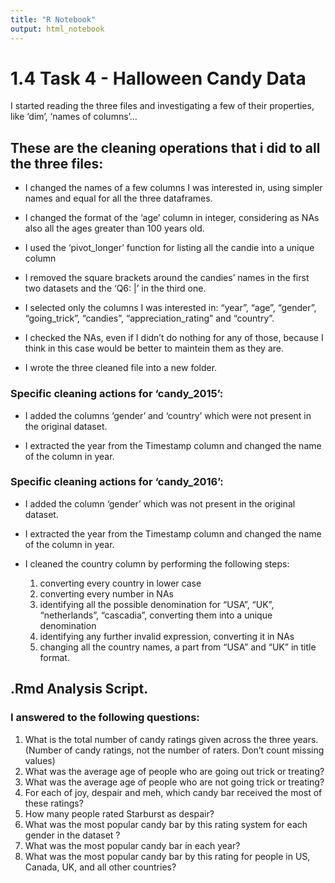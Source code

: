 ```yaml
---
title: "R Notebook"
output: html_notebook
---
```


# 1.4 Task 4 - Halloween Candy Data

I started reading the three files and investigating a few of their properties, like 'dim', 'names of columns'...

## These are the cleaning operations that i did to all the three files:

- I changed the names of a few columns I was interested in, using simpler names and equal for all the three dataframes.

- I changed the format of the 'age' column in integer, considering as NAs also all the ages greater than 100 years old.

- I used the 'pivot_longer' function for listing all the candie into a unique column

- I removed the square brackets around the candies' names in the first two datasets and the 'Q6: |' in the third one.

- I selected only the columns I was interested in: "year", "age", "gender", "going_trick", "candies", "appreciation_rating" and "country".

- I checked the NAs, even if I didn't do nothing for any of those, because I think in this case would be better to maintein them as they are.

- I wrote the three cleaned file into a new folder.

### Specific cleaning actions for 'candy_2015':

- I added the columns 'gender' and 'country' which were not present in the original dataset.

- I extracted the year from the Timestamp column and changed the name of the column in year.

### Specific cleaning actions for 'candy_2016':

- I added the column 'gender' which was not present in the original dataset.

- I extracted the year from the Timestamp column and changed the name of the column in year.

- I cleaned the country column by performing the following steps:

  1. converting every country in lower case
  2. converting every number in NAs
  3. identifying all the possible denomination for "USA", "UK", "netherlands", "cascadia", converting them into a unique denomination
  4. identifying any further invalid expression, converting it in NAs
  5. changing all the country names, a part from "USA" and "UK" in title format.
  
## .Rmd Analysis Script.

### I answered to the following questions:



   1. What is the total number of candy ratings given across the three years. (Number of candy ratings, not the number of raters. Don’t count missing values)
   2. What was the average age of people who are going out trick or treating?
   3. What was the average age of people who are not going trick or treating?
   4. For each of joy, despair and meh, which candy bar received the most of these ratings?
   5. How many people rated Starburst as despair?
   6. What was the most popular candy bar by this rating system for each gender in the dataset ?
   7. What was the most popular candy bar in each year?
   8. What was the most popular candy bar by this rating for people in US, Canada, UK, and all other countries?


